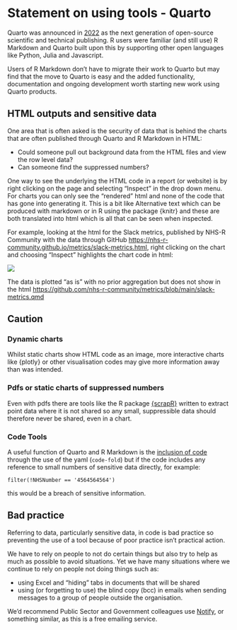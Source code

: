 # Statement on using tools - Quarto

Quarto was announced in [2022](https://posit.co/blog/announcing-quarto-a-new-scientific-and-technical-publishing-system/) as the next generation of open-source scientific and technical publishing. R users were familiar (and still use) R Markdown and Quarto built upon this by supporting other open languages like Python, Julia and Javascript.

Users of R Markdown don't have to migrate their work to Quarto but may find that the move to Quarto is easy and the added functionality, documentation and ongoing development worth starting new work using Quarto products.

## HTML outputs and sensitive data

One area that is often asked is the security of data that is behind the charts that are often published through Quarto and R Markdown in HTML:

-   Could someone pull out background data from the HTML files and view the row level data?
-   Can someone find the suppressed numbers?

One way to see the underlying the HTML code in a report (or website) is by right clicking on the page and selecting "Inspect" in the drop down menu. For charts you can only see the "rendered" html and none of the code that has gone into generating it. This is a bit like Alternative text which can be produced with markdown or in R using the package {knitr} and these are both translated into html which is all that can be seen when inspected.

For example, looking at the html for the Slack metrics, published by NHS-R Community with the data through GitHub <https://nhs-r-community.github.io/metrics/slack-metrics.html>, right clicking on the chart and choosing "Inspect" highlights the chart code in html:

![](img/screenshot-inspect.PNG){fig-alt="Screenshot of the Quarto report and chart, then html windown and then css window."}

The data is plotted "as is" with no prior aggregation but does not show in the html <https://github.com/nhs-r-community/metrics/blob/main/slack-metrics.qmd>

## Caution 
### Dynamic charts

Whilst static charts show HTML code as an image, more interactive charts like {plotly} or other visualisation codes may give more information away than was intended.

### Pdfs or static charts of suppressed numbers

Even with pdfs there are tools like the R package [{scrapR}](https://github.com/adamkucharski/scrapR) written to extract point data where it is not shared so any small, suppressible data should therefore never be shared, even in a chart.

### Code Tools {#code-tools}

A useful function of Quarto and R Markdown is the [inclusion of code](https://quarto.org/docs/output-formats/html-code.html#code-tools) through the use of the yaml (`code-fold`) but if the code includes any reference to small numbers of sensitive data directly, for example:

```
filter(!NHSNumber == '4564564564')
```
this would be a breach of sensitive information. 

:::{.callout-warning collapse=false appearance='default' icon=true}
## Bad practice
Referring to data, particularly sensitive data, in code is bad practice so preventing the use of a tool because of poor practice isn't practical action. 
:::

We have to rely on people to not do certain things but also try to help as much as possible to avoid situations.
Yet we have many situations where we continue to rely on people not doing things such as:

- using Excel and "hiding" tabs in documents that will be shared
- using (or forgetting to use) the blind copy (bcc) in emails when sending messages to a group of people outside the organisation.

::: aside
We'd recommend Public Sector and Government colleagues use [Notify](https://www.notifications.service.gov.uk/), or something similar, as this is a free emailing service.
:::

